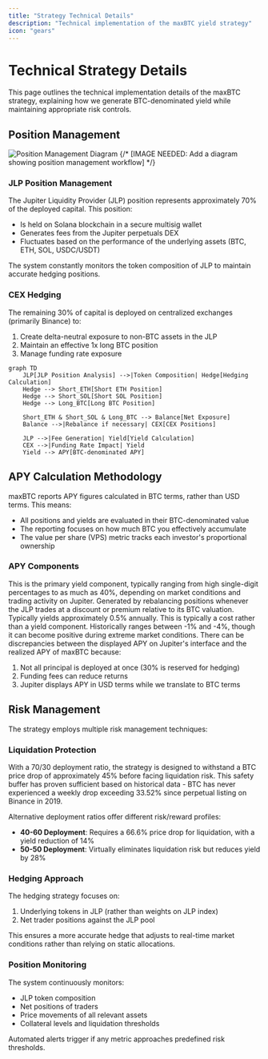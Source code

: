 ```yaml
---
title: "Strategy Technical Details"
description: "Technical implementation of the maxBTC yield strategy"
icon: "gears"
---
```


# Technical Strategy Details

This page outlines the technical implementation details of the maxBTC strategy, explaining how we generate BTC-denominated yield while maintaining appropriate risk controls.

## Position Management

<img src="/images/position-management.png" alt="Position Management Diagram" className="w-full" />
{/* [IMAGE NEEDED: Add a diagram showing position management workflow] */}

### JLP Position Management

The Jupiter Liquidity Provider (JLP) position represents approximately 70% of the deployed capital. This position:

- Is held on Solana blockchain in a secure multisig wallet
- Generates fees from the Jupiter perpetuals DEX
- Fluctuates based on the performance of the underlying assets (BTC, ETH, SOL, USDC/USDT)

The system constantly monitors the token composition of JLP to maintain accurate hedging positions.

### CEX Hedging

The remaining 30% of capital is deployed on centralized exchanges (primarily Binance) to:

1. Create delta-neutral exposure to non-BTC assets in the JLP
2. Maintain an effective 1x long BTC position
3. Manage funding rate exposure

```mermaid
graph TD
    JLP[JLP Position Analysis] -->|Token Composition| Hedge[Hedging Calculation]
    Hedge --> Short_ETH[Short ETH Position]
    Hedge --> Short_SOL[Short SOL Position]
    Hedge --> Long_BTC[Long BTC Position]
    
    Short_ETH & Short_SOL & Long_BTC --> Balance[Net Exposure]
    Balance -->|Rebalance if necessary| CEX[CEX Positions]
    
    JLP -->|Fee Generation| Yield[Yield Calculation]
    CEX -->|Funding Rate Impact| Yield
    Yield --> APY[BTC-denominated APY]
```


## APY Calculation Methodology

maxBTC reports APY figures calculated in BTC terms, rather than USD terms. This means:

- All positions and yields are evaluated in their BTC-denominated value
- The reporting focuses on how much BTC you effectively accumulate
- The value per share (VPS) metric tracks each investor's proportional ownership

### APY Components

<CardGroup cols={1} className="w-full">
  <Card title="JLP APY">
    This is the primary yield component, typically ranging from high single-digit percentages to as much as 40%, depending on market conditions and trading activity on Jupiter.
  </Card>
  
  <Card title="Hedging APY">
    Generated by rebalancing positions whenever the JLP trades at a discount or premium relative to its BTC valuation. Typically yields approximately 0.5% annually.
  </Card>
  
  <Card title="Funding Rate Cost">
    This is typically a cost rather than a yield component. Historically ranges between -1% and -4%, though it can become positive during extreme market conditions.
  </Card>
</CardGroup>

<Note>
There can be discrepancies between the displayed APY on Jupiter's interface and the realized APY of maxBTC because:

1. Not all principal is deployed at once (30% is reserved for hedging)
2. Funding fees can reduce returns
3. Jupiter displays APY in USD terms while we translate to BTC terms
</Note>

## Risk Management

The strategy employs multiple risk management techniques:

### Liquidation Protection

With a 70/30 deployment ratio, the strategy is designed to withstand a BTC price drop of approximately 45% before facing liquidation risk. This safety buffer has proven sufficient based on historical data - BTC has never experienced a weekly drop exceeding 33.52% since perpetual listing on Binance in 2019.

Alternative deployment ratios offer different risk/reward profiles:
- **40-60 Deployment**: Requires a 66.6% price drop for liquidation, with a yield reduction of 14%
- **50-50 Deployment**: Virtually eliminates liquidation risk but reduces yield by 28%

### Hedging Approach

The hedging strategy focuses on:
1. Underlying tokens in JLP (rather than weights on JLP index)
2. Net trader positions against the JLP pool

This ensures a more accurate hedge that adjusts to real-time market conditions rather than relying on static allocations.

### Position Monitoring

The system continuously monitors:
- JLP token composition
- Net positions of traders
- Price movements of all relevant assets
- Collateral levels and liquidation thresholds

Automated alerts trigger if any metric approaches predefined risk thresholds.